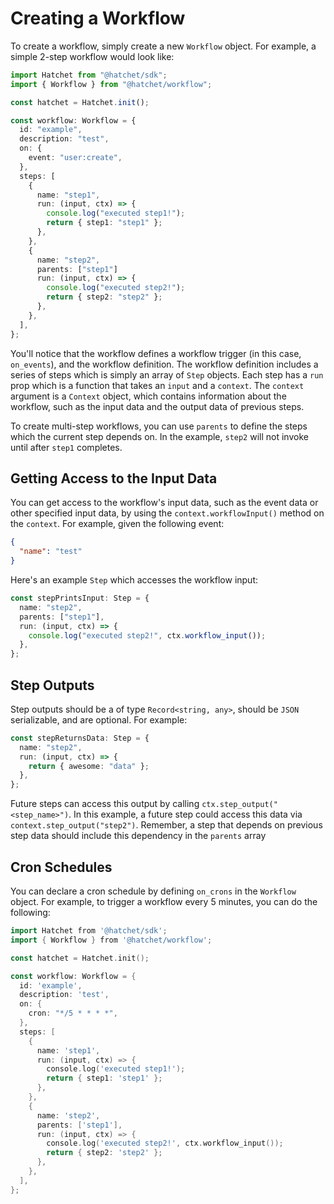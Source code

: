 # Creating a Workflow

To create a workflow, simply create a new `Workflow` object.
For example, a simple 2-step workflow would look like:

```ts
import Hatchet from "@hatchet/sdk";
import { Workflow } from "@hatchet/workflow";

const hatchet = Hatchet.init();

const workflow: Workflow = {
  id: "example",
  description: "test",
  on: {
    event: "user:create",
  },
  steps: [
    {
      name: "step1",
      run: (input, ctx) => {
        console.log("executed step1!");
        return { step1: "step1" };
      },
    },
    {
      name: "step2",
      parents: ["step1"]
      run: (input, ctx) => {
        console.log("executed step2!");
        return { step2: "step2" };
      },
    },
  ],
};
```

You'll notice that the workflow defines a workflow trigger (in this case, `on_events`), and the workflow definition. The workflow definition includes a series of steps which is simply an array of `Step` objects. Each step has a `run` prop which is a function that takes an `input` and a `context`. The `context` argument is a `Context` object, which contains information about the workflow, such as the input data and the output data of previous steps.

To create multi-step workflows, you can use `parents` to define the steps which the current step depends on. In the example, `step2` will not invoke until after `step1` completes.

## Getting Access to the Input Data

You can get access to the workflow's input data, such as the event data or other specified input data, by using the `context.workflowInput()` method on the `context`. For example, given the following event:

```json
{
  "name": "test"
}
```

Here's an example `Step` which accesses the workflow input:

```ts
const stepPrintsInput: Step = {
  name: "step2",
  parents: ["step1"],
  run: (input, ctx) => {
    console.log("executed step2!", ctx.workflow_input());
  },
};
```

## Step Outputs

Step outputs should be a of type `Record<string, any>`, should be `JSON` serializable, and are optional. For example:

```ts
const stepReturnsData: Step = {
  name: "step2",
  run: (input, ctx) => {
    return { awesome: "data" };
  },
};
```

Future steps can access this output by calling `ctx.step_output("<step_name>")`. In this example, a future step could access this data via `context.step_output("step2")`. Remember, a step that depends on previous step data should include this dependency in the `parents` array

## Cron Schedules

You can declare a cron schedule by defining `on_crons` in the `Workflow` object. For example, to trigger a workflow every 5 minutes, you can do the following:

```go
import Hatchet from '@hatchet/sdk';
import { Workflow } from '@hatchet/workflow';

const hatchet = Hatchet.init();

const workflow: Workflow = {
  id: 'example',
  description: 'test',
  on: {
    cron: "*/5 * * * *",
  },
  steps: [
    {
      name: 'step1',
      run: (input, ctx) => {
        console.log('executed step1!');
        return { step1: 'step1' };
      },
    },
    {
      name: 'step2',
      parents: ['step1'],
      run: (input, ctx) => {
        console.log('executed step2!', ctx.workflow_input());
        return { step2: 'step2' };
      },
    },
  ],
};
```
